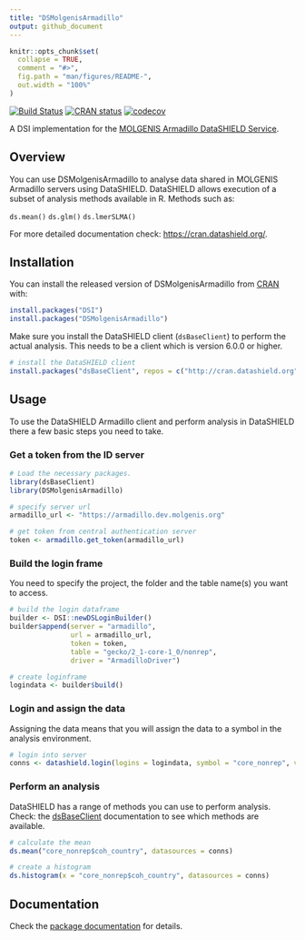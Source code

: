 ```yaml
---
title: "DSMolgenisArmadillo"
output: github_document
---
```


<!-- README.md is generated from README.Rmd. Please edit that file -->

```r
knitr::opts_chunk$set(
  collapse = TRUE,
  comment = "#>",
  fig.path = "man/figures/README-",
  out.width = "100%"
)
```

<!-- badges: start -->
[![Build Status](https://travis-ci.org/molgenis/molgenis-r-datashield.svg?branch=master)](https://travis-ci.org/molgenis/molgenis-r-datashield)
[![CRAN status](https://www.r-pkg.org/badges/version/DSMolgenisArmadillo)](https://CRAN.R-project.org/package=DSMolgenisArmadillo)
[![codecov](https://codecov.io/gh/molgenis/molgenis-r-datashield/branch/master/graph/badge.svg)](https://codecov.io/gh/molgenis/molgenis-r-datashield)
<!-- badges: end -->

A DSI implementation for the [MOLGENIS Armadillo DataSHIELD Service](https://github.com/molgenis/molgenis-service-armadillo/).

## Overview
You can use DSMolgenisArmadillo to analyse data shared in MOLGENIS Armadillo
servers using DataSHIELD. DataSHIELD allows execution of a subset of analysis
methods available in R. Methods such as:

`ds.mean()`
`ds.glm()`
`ds.lmerSLMA()`

For more detailed documentation check: [https://cran.datashield.org/](https://cran.datashield.org/).

## Installation
You can install the released version of DSMolgenisArmadillo from [CRAN](https://CRAN.R-project.org) with:

```r
install.packages("DSI")
install.packages("DSMolgenisArmadillo")
```

Make sure you install the DataSHIELD client (`dsBaseClient`) to perform the actual analysis. This needs to be a client which is version 6.0.0 or higher.

```r
# install the DataSHIELD client
install.packages("dsBaseClient", repos = c("http://cran.datashield.org", "https://cloud.r-project.org/"), dependencies = TRUE)
```

## Usage
To use the DataSHIELD Armadillo client and perform analysis in DataSHIELD there
a few basic steps you need to take.

### Get a token from the ID server

```r
# Load the necessary packages.
library(dsBaseClient)
library(DSMolgenisArmadillo)

# specify server url
armadillo_url <- "https://armadillo.dev.molgenis.org"

# get token from central authentication server
token <- armadillo.get_token(armadillo_url)
```

### Build the login frame
You need to specify the project, the folder and the table name(s) you want to access.

```r
# build the login dataframe
builder <- DSI::newDSLoginBuilder()
builder$append(server = "armadillo",
               url = armadillo_url,
               token = token,
               table = "gecko/2_1-core-1_0/nonrep",
               driver = "ArmadilloDriver")

# create loginframe
logindata <- builder$build()
```

### Login and assign the data
Assigning the data means that you will assign the data to a symbol in the analysis environment.

```r
# login into server
conns <- datashield.login(logins = logindata, symbol = "core_nonrep", variables = c("coh_country"), assign = TRUE)
```

### Perform an analysis
DataSHIELD has a range of methods you can use to perform analysis. Check: the [dsBaseClient](https://cran.datashield.org/web/#client-packages) documentation to see which methods are available.

```r
# calculate the mean
ds.mean("core_nonrep$coh_country", datasources = conns)
```
```r
# create a histogram
ds.histogram(x = "core_nonrep$coh_country", datasources = conns)
```

## Documentation
Check the [package documentation](https://molgenis.github.io/molgenis-r-datashield/articles/DSMolgenisArmadillo.html) for details.

